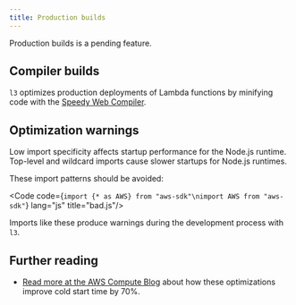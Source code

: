 ```yaml
---
title: Production builds
---
```






<Aside type="caution" title="Coming soon!">
    Production builds is a pending feature.
</Aside>

## Compiler builds

`l3` optimizes production deployments of Lambda functions by minifying code with the [Speedy Web Compiler](https://swc.rs).

## Optimization warnings

Low import specificity affects startup performance for the Node.js runtime.
Top-level and wildcard imports cause slower startups for Node.js runtimes.

These import patterns should be avoided:

<Code code={`import {* as AWS} from "aws-sdk"\nimport AWS from "aws-sdk"`} lang="js" title="bad.js"/>

Imports like these produce warnings during the development process with `l3`.

## Further reading

- [Read more at the AWS Compute Blog](https://aws.amazon.com/blogs/compute/optimizing-node-js-dependencies-in-aws-lambda/) about how these optimizations improve cold start time by 70%.
